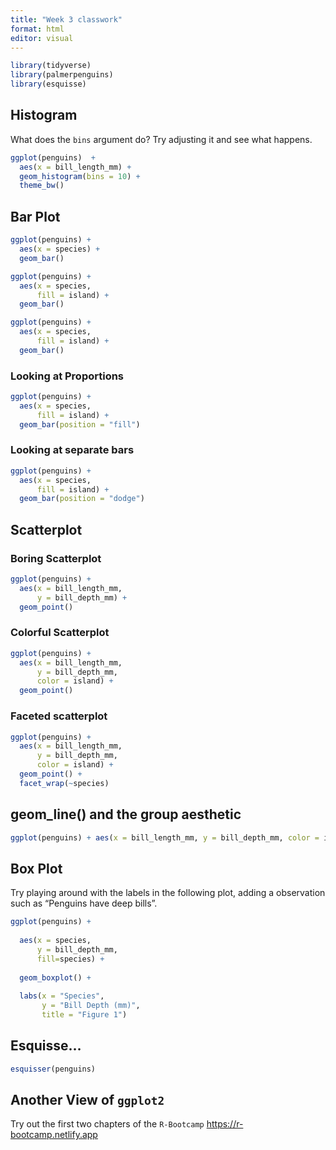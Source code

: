 ```yaml
---
title: "Week 3 classwork"
format: html
editor: visual
---
```


```r
library(tidyverse)
library(palmerpenguins)
library(esquisse)
```

## Histogram

What does the `bins` argument do? Try adjusting it and see what happens.

```r
ggplot(penguins)  + 
  aes(x = bill_length_mm) + 
  geom_histogram(bins = 10) + 
  theme_bw()
```

## Bar Plot

```r
ggplot(penguins) + 
  aes(x = species) + 
  geom_bar()
```

```r
ggplot(penguins) + 
  aes(x = species,
      fill = island) + 
  geom_bar()
```

```r
ggplot(penguins) + 
  aes(x = species,
      fill = island) + 
  geom_bar()
```

### Looking at Proportions

```r
ggplot(penguins) + 
  aes(x = species,
      fill = island) + 
  geom_bar(position = "fill")
```

### Looking at separate bars

```r
ggplot(penguins) + 
  aes(x = species,
      fill = island) + 
  geom_bar(position = "dodge")
```

## Scatterplot

### Boring Scatterplot

```r
ggplot(penguins) + 
  aes(x = bill_length_mm,
      y = bill_depth_mm) + 
  geom_point()
```

### Colorful Scatterplot

```r
ggplot(penguins) + 
  aes(x = bill_length_mm, 
      y = bill_depth_mm,
      color = island) + 
  geom_point() 
```

### Faceted scatterplot

```r
ggplot(penguins) + 
  aes(x = bill_length_mm, 
      y = bill_depth_mm, 
      color = island) +
  geom_point() + 
  facet_wrap(~species)
```

## geom_line() and the group aesthetic

```r
ggplot(penguins) + aes(x = bill_length_mm, y = bill_depth_mm, color = island, group=island) + geom_line()
```

## Box Plot

Try playing around with the labels in the following plot, adding a observation such as "Penguins have deep bills".

```r
ggplot(penguins) +
  
  aes(x = species, 
      y = bill_depth_mm, 
      fill=species) + 
  
  geom_boxplot() + 
  
  labs(x = "Species", 
       y = "Bill Depth (mm)", 
       title = "Figure 1")

```

## Esquisse...

```r
esquisser(penguins)
```

## Another View of `ggplot2`

Try out the first two chapters of the `R-Bootcamp` <https://r-bootcamp.netlify.app>